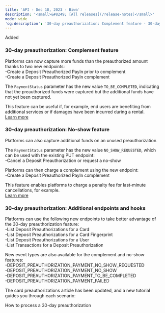 ```yaml
---  
title: 'API - Dec 18, 2023 - Biwa'  
description: '<small>&#8249; [All releases](/release-notes)</small>'  
mode: wide  
'og:description': '30-day preauthorization: Complement feature - 30-day preauthorization: No-show feature - 30-day preauthorization: Additional endpoints and hooks'  
---  
```

  
  <div class="pill pill-green rn-pill">Added</div> 
  
### 30-day preauthorization: Complement feature  

Platforms can now capture more funds than the preauthorized amount thanks to two new endpoints:  
-Create a Deposit Preauthorized PayIn prior to complement  
-Create a Deposit Preauthorized PayIn complement  

The `PaymentStatus` parameter has the new value `TO_BE_COMPLETED`, indicating that the preauthorized funds were captured but the additional funds have not yet been captured.   

This feature can be useful if, for example, end users are benefiting from additional services or if damages have been incurred during a rental.  
<a href="#" class="btn Secondary normal">Learn more</a> 
  
### 30-day preauthorization: No-show feature  

Platforms can also capture additional funds on an unused preauthorization.   

The `PaymentStatus` parameter has the new value `NO_SHOW_REQUESTED`, which can be used with the existing PUT endpoint:   
-Cancel a Deposit Preauthorization or request a no-show  

Platforms can then charge a complement using the new endpoint:  
-Create a Deposit Preauthorized PayIn complement  

This feature enables platforms to charge a penalty fee for last-minute cancellations, for example.  
<a href="#" class="btn Secondary normal">Learn more</a> 
  
### 30-day preauthorization: Additional endpoints and hooks  

Platforms can use the following new endpoints to take better advantage of the 30-day preauthorization feature:   
-List Deposit Preauthorizations for a Card  
-List Deposit Preauthorizations for a Card Fingerprint  
-List Deposit Preauthorizations for a User  
-List Transactions for a Deposit Preauthorization  

New event types are also available for the complement and no-show features:   
-DEPOSIT_PREAUTHORIZATION_PAYMENT_NO_SHOW_REQUESTED  
-DEPOSIT_PREAUTHORIZATION_PAYMENT_NO_SHOW  
-DEPOSIT_PREAUTHORIZATION_PAYMENT_TO_BE_COMPLETED  
-DEPOSIT_PREAUTHORIZATION_PAYMENT_FAILED  

The card preauthorizations article has been updated, and a new tutorial guides you through each scenario:  

<Card title="Tutorial">How to process a 30-day preauthorization</Card>